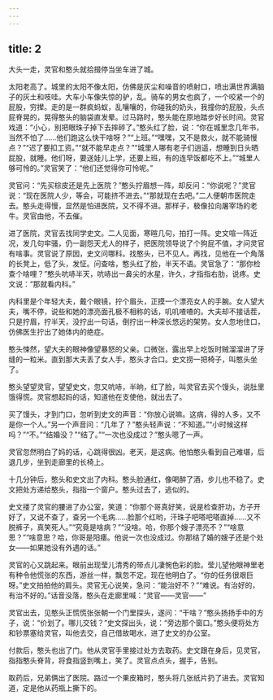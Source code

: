 ```yaml
---
---
---
```

title: 2
---



大头一走，灵官和憨头就拾掇停当坐车进了城。

太阳老高了。城里的太阳不像太阳，仿佛是灰尘和噪音的喷射口，喷出满世界满脑子的灰土和吱哇。大车小车像失惊的驴，乱。骑车的男女也疯了，一个咬紧一个的屁股，穷撵。走的是一群疯蚂蚁，乱嚷嚷的，你碰我的奶头，我撞你的屁股，头点屁脊晃的，晃得憨头的脑袋直发晕。过马路时，憨头能在原地踏步好长时间。灵官戏道：“小心，别把眼珠子掉下去摔碎了。”憨头红了脸，说：“你在城里念几年书，当然不怕了……他们跑这么快干啥呀？”“上班。”“嘿嘿，又不是救火，就不能骑慢点？”“迟了要扣工资。”“就不能早走点？”“城里人哪有老子们逍遥，想睡到日头晒屁股，就睡。他们呀，要送娃儿上学，还要上班，有的连早饭都吃不上。”“城里人够可怜的。”灵官笑了：“他们还觉得你可怜呢。”

灵官问：“先买棕皮还是先上医院？”憨头拧眉想一阵，却反问：“你说呢？”灵官说：“现在医院人少，等会，可能挤不进去。”“那就现在去吧。”二人便朝市医院走去。憨头走得慢，显然是怕进医院，又不得不进。那样子，极像拉向屠宰场的老牛。灵官由他，不去催。

进了医院，灵官去找同学史文。二人见面，寒暄几句，拍打一阵。史文喧一阵近况，发几句牢骚，仍一副怨天尤人的样子，把医院领导说了个狗屁不值，才问灵官有啥事。灵官说了原因，史文问哪科。找憨头，已不见人。再找，见他在一个角落的长凳上，低了头，发怔。问查啥，憨头红了脸，半天不语。灵官急了：“那你检查个啥哩？”憨头吭哧半天，吭哧出一鼻尖的水星，许久，才指指右肋，说疼。史文说：“那就看内科。”

内科里是个年轻大夫，戴个眼镜，拧个眉头，正摸一个漂亮女人的手腕。女人望大夫，嘴不停，说些和她的漂亮面孔极不相称的话，叽叽喳喳的。大夫却不接话茬，只是拧眉，拧半天，没拧出一句话，倒拧出一种深长悠远的架势。女人忽地住口，仿佛医生拧出了她体内的绝症。

憨头悚然，望大夫的眼神像望暴怒的父亲。口微张，露出早上吃饭时贼溜溜进了牙缝的一粒米。直到那大夫丢了女人手，憨头才合口。史文捞一把椅子，叫憨头坐了。

憨头望望灵官，望望史文，忽又吭哧，半晌，红了脸，叫灵官去买个馒头，说肚里饿得慌。灵官想起妈的话，知道他在支使他，就出去了。

买了馒头，才到门口，忽听到史文的声音：“你放心说嘛。这病，得的人多，又不是你一个人。”另一个声音问：“几年了？”憨头轻声说：“不知道。”“小时候这样吗？”“不。”“结婚没？”“结了。”“一次也没成过？”憨头嗯了一声。

灵官忽然明白了妈的话，心跳得很凶。老天，是这病。他怕憨头看到自己难堪，后退几步，坐到走廊里的长椅上。

十几分钟后，憨头和史文出了内科。憨头脸通红，像喝醉了酒，步儿也不稳了。史文把处方递给憨头，指指一个窗户。憨头过去了，逃似的。

史文搂了灵官的腰进了办公室，笑道：“你那个哥真好笑，说是检查肝功，方子开好了，又说不查了，查另一个毛病……脸那个红哟，汗珠子吧嗒吧嗒直掉……又不脱裤子，真笑死人。”“究竟是啥病？”“没啥。哈，你那个嫂子漂亮不？”“啥意思？”“啥意思？哈，你哥是阳痿。他说一次也没成过。你那结了婚的嫂子还是个处女——如果她没有外遇的话。”

灵官的心又跳起来。眼前出现莹儿清秀的带点儿凄惋色彩的脸。莹儿望他眼神里老有种令他慌张的东西，游丝一样，飘忽不定。现在他明白了。“你的任务很艰巨呀。”史文拍拍他的肩头。灵官无心说笑，急问：“能治好不？”“难说。有治好的，有治不好的。”话音没落，憨头在走廊里喊：“灵官——灵官——”

灵官出去，见憨头正慌慌张张朝一个门里探头，遂问：“干啥？”憨头扬扬手中的方子，说：“价划了。哪儿交钱？”史文探出头，说：“旁边那个窗口。”憨头便将处方和钞票塞给灵官，叫他去交，自己借故喝水，进了史文的办公室。

付款后，憨头也出了门。他从灵官手里接过处方去取药。史文跟在身后，见灵官，指指憨头脊背，将食指竖到嘴上，笑了。灵官点点头，握手，告别。

取药后，兄弟俩出了医院。路过一个果皮箱时，憨头将几张纸片扔了进去。灵官知道，定是他从药瓶上撕下的。